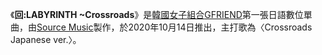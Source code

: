 {{Infobox single
| Name = 回:LABYRINTH ~Crossroads
| Cover = 
| Caption        = 数位音源封面
| Artist = [[GFRIEND|GFRIEND]]
| Released = 2020年10月14日
| Format = [[CD|CD]]、[[數位音樂下載|數位音樂下載]]
| B-side = LABYRINTH Japanese
| Recorded = 2020年
| Genre = [[日語流行音樂|日語流行音樂]]、電音舞曲
| Length = 
| Producer = 
| Label = 
| Chronology = [[GFRIEND|GFRIEND]]
| Last single = [[FLOWER|FLOWER]] <br />（2020年）
| This single = '''回:LABYRINTH ~Crossroads''' <br />（2020年）
| Next single = [[回:Song_of_the_Sirens_~Apple|回:Song of the Sirens ~Apple]] <br />（2020年）
| Misc ={{Extra chronology
  | Artist       = [[GFRIEND|GFRIEND]]音樂作品
  | Type         = 
  | Last single  = [[回：Song_of_the_Sirens|回：Song of the Sirens]] <br />（2020年）
  | This single  = '''回:LABYRINTH ~Crossroads''' <br />（2020年）
  | Next single  = [[回:Song_of_the_Sirens_~Apple|回:Song of the Sirens ~Apple]] <br />（2020年）
}}
{{Singles
| Name           = 回:LABYRINTH ~Crossroads
| Type           = Single
| Single 1       = Crossroads Japanese
| Single 1 date  = {{Start date|2020|10|14}}
| Single 2       = LABYRINTH Japanese
| Single 2 date  = {{Start date|2020|10|14}}}}
}}


《'''回:LABYRINTH ~Crossroads'''》是[[韓國|韓國]][[女子組合|女子組合]][[GFRIEND|GFRIEND]]第一張日語數位單曲，由[[Source_Music|Source Music]]製作，於2020年10月14日推出，主打歌為〈Crossroads Japanese ver.〉。